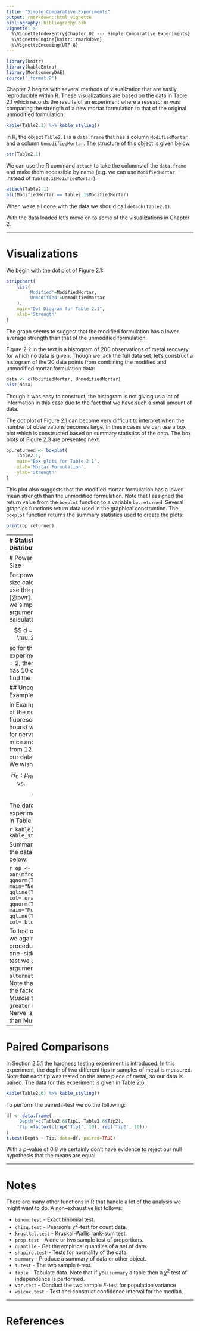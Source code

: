 ```yaml
---
title: "Simple Comparative Experiments"
output: rmarkdown::html_vignette
bibliography: bibliography.bib
vignette: >
  %\VignetteIndexEntry{Chapter 02 --- Simple Comparative Experiments}
  %\VignetteEngine{knitr::rmarkdown}
  %\VignetteEncoding{UTF-8}
---
```



```r
library(knitr)
library(kableExtra)
library(MontgomeryDAE)
source('_format.R')
```

Chapter 2 begins with several methods of visualization that are easily reproducible within R.  These visualizations are based on the data in Table 2.1 which records the results of an experiment where a researcher was comparing the strength of a new mortar formulation to that of the original unmodified formulation.

```r
kable(Table2.1) %>% kable_styling()
```

In R, the object `Table2.1` is a `data.frame` that has a column `ModifiedMortar` and a column `UnmodifiedMortar`.  The structure of this object is given below.
```r
str(Table2.1)
```

\noindent We can use the R command `attach` to take the columns of the `data.frame` and make them accessible by name (e.g. we can use `ModifiedMortar` instead of `Table2.1$ModifiedMortar`):
```r
attach(Table2.1)
all(ModifiedMortar == Table2.1$ModifiedMortar)
```
\noindent When we're all done with the data we should call `detach(Table2.1)`.  

With the data loaded let's move on to some of the visualizations in Chapter 2.

---------

# Visualizations


We begin with the dot plot of Figure 2.1:
```r
stripchart(
	list(
		'Modified'=ModifiedMortar, 
		'Unmodified'=UnmodifiedMortar
	),
	main="Dot Diagram for Table 2.1",
	xlab='Strength'
)
```

\noindent The graph seems to suggest that the modified formulation has a lower average strength than that of the unmodified formulation.  

Figure 2.2 in the text is a histogram of 200 observations of metal recovery for which no data is given.  Though we lack the full data set, let's construct a histogram of the 20 data points from combining the modified and unmodified mortar formulation data:
```r
data <- c(ModifiedMortar, UnmodifiedMortar)
hist(data)
```
\noindent Though it was easy to construct, the histogram is not giving us a lot of information in this case due to the fact that we have such a small amount of data.  

The dot plot of Figure 2.1 can become very difficult to interpret when the number of observations becomes large.  In these cases we can use a box plot which is constructed based on summary statistics of the data.  The box plots of Figure 2.3 are presented next.
```r
bp.returned <- boxplot(
	Table2.1,
	main="Box plots for Table 2.1",
	xlab='Mortar Formulation',
	ylab='Strength'
)
```

\noindent This plot also suggests that the modified mortar formulation has a lower mean strength than the unmodified formulation.  Note that I assigned the return value from the `boxplot` function to a variable `bp.returned`. Several graphics functions return data used in the graphical construction.  The `boxplot` function returns the summary statistics used to create the plots:

```r
print(bp.returned)
```


----------
# Statistics and Distributions

The box plot was a nice way to illustrate the distribution of our data, but we could also use the `summary` function to get summary statistics:

```r
summary(Table2.1)
```

Other statistics of interest, such as standard deviation (or variance) and empirical quantiles, are easy to collect.  I'll define a new `data.frame` with some statistics:
```r
dstat <- data.frame(
	'Modified'=c(
		mean(ModifiedMortar),
		var(ModifiedMortar),
		sd(ModifiedMortar),
		length(ModifiedMortar)
	),
	'Unmodified'=c(
		mean(UnmodifiedMortar),
		var(UnmodifiedMortar),
		sd(UnmodifiedMortar),
		length(UnmodifiedMortar)		
	),
	row.names=c('mean', 'variance', 'sd','obs')
)
```
\noindent The `dstat` object then contains the following:
```r
kable(dstat) %>% 
	kable_styling(
		bootstrap_options="striped", 
		full_width=FALSE
	)
```

If we want to create a pooled estimator of variance $S_p^2$ we can do so manually:
```r
n1 <- dstat['obs','Modified']
n2 <- dstat['obs','Unmodified']
S1sq <- dstat['var','Modified']
S2sq <- dstat['var','Unmodified']
pooled.var <- ((n1 - 1) * S1sq + (n2 - 1) * S2sq) / (n1 + n2 - 2)
print(pooled.var)
```
\noindent This calculation matches that of the text.  Similarly, we can create the $t$-statistic to test the hypotheses $$
H_0: \mu_\text{Modified} = \mu_\text{Unmodified}
\quad\text{vs.}\quad
H_1: \mu_\text{Modified} \ne \mu_\text{Unmodified}~,
$$

```r
ybar1 <- dstat['mean', 'Modified']
ybar2 <- dstat['mean', 'Unmodified']
t0 <- (ybar1 - ybar2) / sqrt(pooled.var * (1/n1 + 1/n2))
print(t0)
```
\noindent We can evaluate the statistic in two ways.  First, we can use the critical region approach and find $t_{0.025, 18}$ using the `qt` function.  Note that in R, all of the quantile functions give the area to the left (the lower area), but this text and many others take the symbol $t_{\alpha, n}$ to mean the critical point where the area _to the right_ is $\alpha$.  To adjust for this we give the argument `lower.tail=FALSE`. 
```r
critical.t <- qt(0.025, 18, lower.tail=FALSE)
print(critical.t)
```
\noindent Because $|t_0| > t_{0.025, 18}$ we would reject $H_0$.  The other option is to find the $p$-value using the $pt$ function:  
```r
2 * (1 - pt(abs(t0), 18))
```
\noindent Since the $p$-value was less that $0.05$ we would again reject $H_0$.  

That was a lot of typing to just perform a two-sample $t$-test!  A shorter path would be to use R's `t.test` function.  This requires us to reshape our data into a column for strength and a column that indicates if the observation was for the modified or unmodified formulation:
```r
df <- data.frame(
	'Strength'=c(ModifiedMortar, UnmodifiedMortar),
	'Mortar'=factor(c(rep('Modified', 10), rep('Unmodified', 10)))
)
t.test(Strength ~ Mortar, data=df, paired=FALSE, var.equal=TRUE)
```

\noindent The `t.test` function is giving us a lot of information: the statistic, the degrees of freedom, the $p$-value, a confidence interval at 95%, and estimated means for the modified and unmodified mortars.  

Section 2.4.3 includes the normal probability plots of tension bond strength in Figure 2.11.  It's easiest to construct separate plots for each data set as follows:

```r
op <- par(mfrow=c(1,2))
qqnorm(ModifiedMortar, main="Modified Mortar")
qqline(ModifiedMortar, col='orange')
qqnorm(UnmodifiedMortar, main="Unmodified Mortar")
qqline(UnmodifiedMortar, col='blue')
par(op)
```

\noindent Visual inspection doesn't suggest any strong violation of the assumption.  Note that `par` is setting the graphical parameter `mfrow` so that we can plot two graphs next to each other.  When setting with `par` the original value is returned and stored in `op`, which we then reset at the end.

```r
detach(Table2.1)  # Clean up since we're done with this data.
```


---------
# Power and Sample Size

For power and sample size calculations we'll use the `pwr` package [@pwr].  For the $t$-test we simply leave out the argument we want calculated.  Recall that $$
d = \frac{|\mu_1 - \mu_2|}{\sigma}
$$
so for the mortar experiment we'd want $d=2$, then if each group has 10 observations we find the power:
```r
library(pwr)
pwr.t.test(n=10, d=2, sig.level=0.05, type='two.sample', alternative='two.sided')
```
\noindent Here, our power was 98.8%.  How many observations would we have needed to get the power of our test to 90%?
```r
pwr.t.test(power=0.9, d=2, sig.level=0.05, type='two.sample', alternative='two.sided')
```
\noindent If we were planning the mortar experiment we'd want to make sure we had about 7 observations of each mortar to achieve approximately 90% power.


## Unequal Variance --- Example 2.1


In Example 2.1 a study of the normalized fluorescence (after two hours) was undertaken for nerve tissue from 12 mice and muscle tissue from 12 mice.  Note that our data is not paired.  We wish to test $$
H_0: \mu_\text{Nerve} = \mu_\text{Muscle}
\quad\text{vs.}\quad
H_A: \mu_\text{Nerve} > \mu_\text{Muscle}~.
$$

\noindent The data from this experiment is presented in Table 2.3.

```r
kable(Table2.3) %>% kable_styling()
```

\noindent Summary statistics for the data are presented below:
```r
summary(Table2.3[,c('Nerve','Muscle')])
```
\noindent The summary statistics left out the standard deviations, which we can calculate below:
```r
c('Nerve'=sd(Table2.3$Nerve), 'Muscle'=sd(Table2.3$Muscle))
```
\noindent Those estimates are strikingly different.  Examining the normal probability plots we find a very distinct difference in slope, suggesting that the variances are unequal.

```r
op <- par(mfrow=c(1,2))
qqnorm(Table2.3$Nerve, main="Nerve")
qqline(Table2.3$Nerve, col='orange')
qqnorm(Table2.3$Muscle, main="Muscle")
qqline(Table2.3$Muscle, col='blue')
par(op)
```

To test our hypothesis we again use the `t.test` procedure. To do the one-sided alternative test we use the argument `alternative='greater'`.  Note that the order of the factor `Tissue` is _Muscle_ then _Nerve_, so `greater` is testing that Nerve`'s mean is greater than Muscle's mean.
```r
df <- data.frame(
	'Flourescence'=c(Table2.3$Muscle, Table2.3$Nerve),
	'Tissue'=factor(c(rep('Muscle', 12), rep('Nerve', 12)))
)
t.test(Flourescence ~ Tissue, data=df, paired=FALSE, var.equal=FALSE, alternative='greater')
```

----------
# Paired Comparisons


In Section 2.5.1 the hardness testing experiment is introduced.  In this experiment, the depth of two different tips in samples of metal is measured.  Note that each tip was tested on the same piece of metal, so our data is paired.  The data for this experiment is given in Table 2.6. 

```r
kable(Table2.6) %>% kable_styling()
```
\noindent To perform the paired $t$-test we do the following:
```r
df <- data.frame(
	'Depth'=c(Table2.6$Tip1, Table2.6$Tip2),
	'Tip'=factor(c(rep('Tip1', 10), rep('Tip2', 10)))
)
t.test(Depth ~ Tip, data=df, paired=TRUE)
```
\noindent With a $p$-value of 0.8 we certainly don't have evidence to reject our null hypothesis that the means are equal.


---------

# Notes

There are many other functions in R that handle a lot of the analysis we might want to do.  A non-exhaustive list follows:

 * `binom.test` - Exact binomial test.
 * `chisq.test` - Pearson's $\chi^2$-test for count data.
 * `krustkal.test` - Kruskal-Wallis rank-sum test.
 * `prop.test` - A one or two sample test of proportions.
 * `quantile` - Get the empirical quantiles of a set of data.
 * `shapiro.test` - Tests for normality of the data.
 * `summary` - Produce a summary of data or other object.
 * `t.test` - The two sample $t$-test.
 * `table` - Tabulate data. Note that if you `summary` a table then a $\chi^2$ test of independence is performed.
 * `var.test` - Conduct the two sample $F$-test for population variance
 * `wilcox.test` - Test and construct confidence interval for the median.
 
---------

# References
